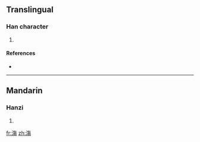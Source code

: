 ==Translingual==

===Han character===
{{Han char|rn=85|rad=水|as=11|sn=14|four=3812<sub>7</sub>|canj=水人日竹 (EOAH)}}

# {{defn|Han|sort=水11}}

====References====
* {{Han ref|kx=0646.150|dkj=18151|dj=1055.130|hdz=31724.100|uh=6F21|ud=28449|bh=E2B9|bd=58041}}

----

==Mandarin==

===Hanzi===
{{cmn-hanzi|pin=[[shāng]] ([[shang1]])|wg=shang<sup>1</sup>}}

# {{defn|Mandarin}}

[[fr:漡]]
[[zh:漡]]